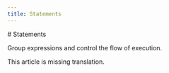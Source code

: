 ```yaml
---
title: Statements
---
```



<Hero>
  # Statements

  Group expressions and control the flow of execution.
</Hero>

This article is missing translation.
